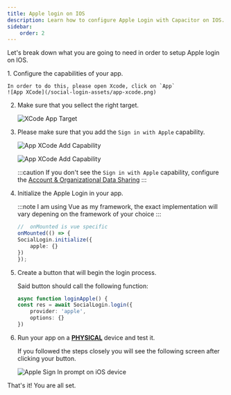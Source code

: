```yaml
---
title: Apple login on IOS
description: Learn how to configure Apple Login with Capacitor on IOS.
sidebar:
    order: 2
---
```



Let's break down what you are going to need in order to setup Apple login on IOS.

<Steps>
1. Configure the capabilities of your app.

    In order to do this, please open Xcode, click on `App`
    ![App XCode](/social-login-assets/app-xcode.png)

2. Make sure that you sellect the right target.

    ![XCode App Target](/social-login-assets/xcode-app-target.png)

3. Please make sure that you add the `Sign in with Apple` capability.

    ![App XCode Add Capability](/social-login-assets/app-xcode-add-cap.png)

    ![App XCode Add Capability](/social-login-assets/sign-with-apple-cap.png)

    :::caution
    If you don't see the `Sign in with Apple` capability, configure the [Account & Organizational Data Sharing](https://developer.apple.com/account/resources/services/cwa/configure/)
    :::

4. Initialize the Apple Login in your app.

    :::note
    I am using Vue as my framework, the exact implementation will vary depening on the framework of your choice
    :::

    ```ts
    //  onMounted is vue specific
    onMounted(() => {
    SocialLogin.initialize({
        apple: {}
    })
    });
    ```

5. Create a button that will begin the login process.

    Said button should call the following function:

    ```ts
    async function loginApple() {
    const res = await SocialLogin.login({
        provider: 'apple',
        options: {}
    })
    ```

6. Run your app on a **<u>PHYSICAL</u>** device and test it. 

    If you followed the steps closely you will see the following screen after clicking your button.

    ![Apple Sign In prompt on iOS device](/social-login-assets/apple-sign-in-ios-final.png)
</Steps>

That's it! You are all set.
